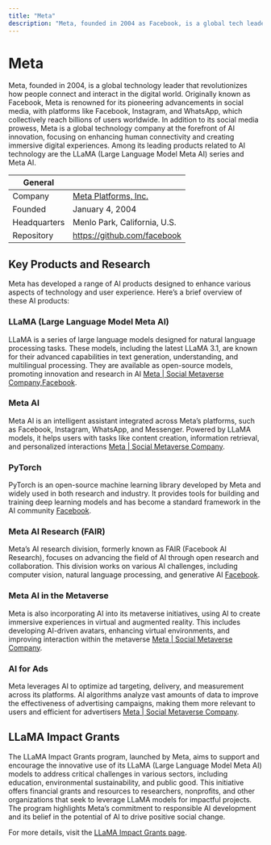 ```yaml
---
title: "Meta"
description: "Meta, founded in 2004 as Facebook, is a global tech leader known for platforms like Facebook, Instagram, and WhatsApp. It’s also pioneering AI with products like the LLaMA series and Meta AI."
---
```


# Meta 

Meta, founded in 2004, is a global technology leader that revolutionizes how people connect and interact in the digital world. Originally known as Facebook, Meta is renowned for its pioneering advancements in social media, with platforms like Facebook, Instagram, and WhatsApp, which collectively reach billions of users worldwide. In addition to its social media prowess, Meta is a global technology company at the forefront of AI innovation, focusing on enhancing human connectivity and creating immersive digital experiences. Among its leading products related to AI technology are the LLaMA (Large Language Model Meta AI) series and Meta AI.

| General  |  |
| --- | --- |
| Company | [Meta Platforms, Inc.](https://www.meta.com/) |
| Founded | January 4, 2004 |
| Headquarters | Menlo Park, California, U.S. |
| Repository| https://github.com/facebook |

## Key Products and Research

Meta has developed a range of AI products designed to enhance various aspects of technology and user experience. Here’s a brief overview of these AI products:

### LLaMA (Large Language Model Meta AI)
LLaMA is a series of large language models designed for natural language processing tasks. These models, including the latest LLaMA 3.1, are known for their advanced capabilities in text generation, understanding, and multilingual processing. They are available as open-source models, promoting innovation and research in AI​ [Meta | Social Metaverse Company,Facebook](https://about.meta.com/technologies/).

### Meta AI
Meta AI is an intelligent assistant integrated across Meta’s platforms, such as Facebook, Instagram, WhatsApp, and Messenger. Powered by LLaMA models, it helps users with tasks like content creation, information retrieval, and personalized interactions [Meta | Social Metaverse Company](https://about.meta.com/technologies/).

### PyTorch
PyTorch is an open-source machine learning library developed by Meta and widely used in both research and industry. It provides tools for building and training deep learning models and has become a standard framework in the AI community​ [Facebook](https://about.fb.com/news/2023/07/llama-2/).

### Meta AI Research (FAIR)
Meta’s AI research division, formerly known as FAIR (Facebook AI Research), focuses on advancing the field of AI through open research and collaboration. This division works on various AI challenges, including computer vision, natural language processing, and generative AI​ [Facebook](https://about.fb.com/news/2023/07/llama-2/).

### Meta AI in the Metaverse
Meta is also incorporating AI into its metaverse initiatives, using AI to create immersive experiences in virtual and augmented reality. This includes developing AI-driven avatars, enhancing virtual environments, and improving interaction within the metaverse​ [Meta | Social Metaverse Company](https://about.meta.com/technologies/).

### AI for Ads
Meta leverages AI to optimize ad targeting, delivery, and measurement across its platforms. AI algorithms analyze vast amounts of data to improve the effectiveness of advertising campaigns, making them more relevant to users and efficient for advertisers​ [Meta | Social Metaverse Company](https://about.meta.com/technologies/).


## LLaMA Impact Grants

The LLaMA Impact Grants program, launched by Meta, aims to support and encourage the innovative use of its LLaMA (Large Language Model Meta AI) models to address critical challenges in various sectors, including education, environmental sustainability, and public good. This initiative offers financial grants and resources to researchers, nonprofits, and other organizations that seek to leverage LLaMA models for impactful projects. The program highlights Meta’s commitment to responsible AI development and its belief in the potential of AI to drive positive social change.

For more details, visit the [LLaMA Impact Grants page](https://llama.meta.com/llama-impact-grants/).

